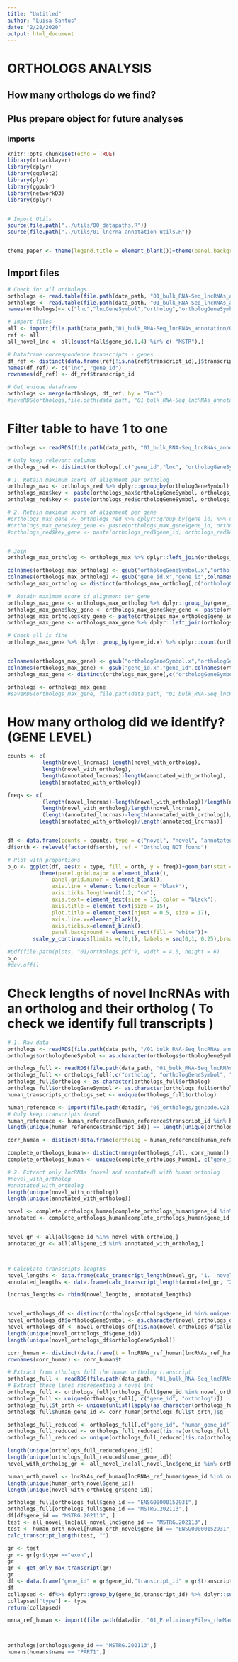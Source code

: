 ```yaml
---
title: "Untitled"
author: "Luisa Santus"
date: "2/28/2020"
output: html_document
---
```


# ORTHOLOGS ANALYSIS 
## How many orthologs do we find? 
## Plus prepare object for future analyses 

### Imports
```r
knitr::opts_chunk$set(echo = TRUE)
library(rtracklayer)
library(dplyr)
library(ggplot2)
library(plyr)
library(ggpubr)
library(networkD3)
library(dplyr)


# Import Utils
source(file.path("../utils/00_datapaths.R"))
source(file.path("../utils/01_lncrna_annotation_utils.R"))


theme_paper <- theme(legend.title = element_blank())+theme(panel.background = element_rect(fill = "white", colour = "white"))+theme(panel.background = element_rect(fill = "white", colour = "grey50"))+theme(axis.text = element_text(size = 18), axis.title = element_text(size = 20), legend.text = element_text(size = 18))
```

## Import files

```r

# Check for all orthologs 
orthologs <- read.table(file.path(data_path, "01_bulk_RNA-Seq_lncRNAs_annotation/05_orthologs/slncky-master/out.orthologs.txt"))
orthologs <- read.table(file.path(data_path, "01_bulk_RNA-Seq_lncRNAs_annotation/05_orthologs/slncky-master/out.orthologs.top.txt"))
names(orthologs)<- c("lnc","lncGeneSymbol","ortholog","orthologGeneSymbol","alignScore","exonID","locusID","indelRate(exon)" ,"indelRate(intron)","lncExonsAligned","orthExonsAligned","spliceConserved","spliceTotal","category(mmul10)","category(hg38)")

# Import files 
all <- import(file.path(data_path,"01_bulk_RNA-Seq_lncRNAs_annotation/03_novel_lncRNAs_list/rheMac10_EBOV_and_novel_genenames.gtf"))
ref <- all
all_novel_lnc <- all[substr(all$gene_id,1,4) %in% c( "MSTR"),]

# Dataframe correspondence transcripts - genes
df_ref <- distinct(data.frame(ref[!is.na(ref$transcript_id),]$transcript_id, ref[!is.na(ref$transcript_id),]$gene_id, stringsAsFactors = F))
names(df_ref) <- c("lnc", "gene_id")
rownames(df_ref) <- df_ref$transcript_id

# Get unique dataframe
orthologs <- merge(orthologs, df_ref, by = "lnc")
#saveRDS(orthologs,file.path(data_path, "01_bulk_RNA-Seq_lncRNAs_annotation/05_orthologs/orthologs_geneid.rds"))

```

# Filter table to have 1 to one
```r
orthologs <- readRDS(file.path(data_path, "01_bulk_RNA-Seq_lncRNAs_annotation/05_orthologs/orthologs_geneid.rds"))

# Only keep relevant columns 
orthologs_red <- distinct(orthologs[,c("gene_id","lnc", "orthologGeneSymbol","alignScore")])

# 1. Retain maximum score of alignment per ortholog
orthologs_max <- orthologs_red %>% dplyr::group_by(orthologGeneSymbol) %>% dplyr::summarise(alignScore=max(alignScore))
orthologs_max$key <- paste(orthologs_max$orthologGeneSymbol, orthologs_max$alignScore, sep ="_")
orthologs_red$key <- paste(orthologs_red$orthologGeneSymbol, orthologs_red$alignScore, sep ="_")

# 2. Retain maximum score of alignment per gene
#orthologs_max_gene <- orthologs_red %>% dplyr::group_by(gene_id) %>% dplyr::summarise(alignScore=max(alignScore))
#orthologs_max_gene$key_gene <- paste(orthologs_max_gene$gene_id, orthologs_max_gene$alignScore, sep ="_")
#orthologs_red$key_gene <- paste(orthologs_red$gene_id, orthologs_red$alignScore, sep ="_")


# Join 
orthologs_max_ortholog <- orthologs_max %>% dplyr::left_join(orthologs_red, by = c("key"))

colnames(orthologs_max_ortholog) <- gsub("orthologGeneSymbol.x","orthologGeneSymbol",colnames(orthologs_max_ortholog))
colnames(orthologs_max_ortholog) <- gsub("gene_id.x","gene_id",colnames(orthologs_max_ortholog))
orthologs_max_ortholog <- distinct(orthologs_max_ortholog[,c("orthologGeneSymbol", "gene_id", "alignScore.x")])

#  Retain maximum score of alignment per gene
orthologs_max_gene <- orthologs_max_ortholog %>% dplyr::group_by(gene_id) %>% dplyr::summarise(alignScore=max(alignScore.x))
orthologs_max_gene$key_gene <- orthologs_max_gene$key_gene <- paste(orthologs_max_gene$gene_id, orthologs_max_gene$alignScore, sep ="_")
orthologs_max_ortholog$key_gene <- paste(orthologs_max_ortholog$gene_id, orthologs_max_ortholog$alignScore.x, sep ="_")
orthologs_max_gene <- orthologs_max_gene %>% dplyr::left_join(orthologs_max_ortholog, by = c("key_gene"))

# Check all is fine 
orthologs_max_gene %>% dplyr::group_by(gene_id.x) %>% dplyr::count(orthologGeneSymbol) %>% dplyr::filter(n>1)


colnames(orthologs_max_gene) <- gsub("orthologGeneSymbol.x","orthologGeneSymbol",colnames(orthologs_max_gene))
colnames(orthologs_max_gene) <- gsub("gene_id.x","gene_id",colnames(orthologs_max_gene))
orthologs_max_gene <- distinct(orthologs_max_gene[,c("orthologGeneSymbol", "gene_id", "alignScore.x")])

orthologs <- orthologs_max_gene
#saveRDS(orthologs_max_gene, file.path(data_path, "01_bulk_RNA-Seq_lncRNAs_annotation/05_orthologs/orthologs_geneid_ready.rds"))
```


# How many ortholog did we identify? (GENE LEVEL)
```r


counts <- c( 
           length(novel_lncrnas)-length(novel_with_ortholog),
           length(novel_with_ortholog),
           length(annotated_lncrnas)-length(annotated_with_ortholog),
          length(annotated_with_ortholog))

freqs <- c( 
           (length(novel_lncrnas)-length(novel_with_ortholog))/length(novel_lncrnas), 
           length(novel_with_ortholog)/length(novel_lncrnas),
           (length(annotated_lncrnas)-length(annotated_with_ortholog))/length(annotated_lncrnas),
          length(annotated_with_ortholog)/length(annotated_lncrnas))


df <- data.frame(counts = counts, type = c("novel", "novel", "annotated", "annotated"), orth = c( "Ortholog NOT found","Ortholog found", "Ortholog NOT found", "Ortholog found"),freq = freqs) 
df$orth <- relevel(factor(df$orth), ref = "Ortholog NOT found") 

# Plot with proportions
p_o <- ggplot(df, aes(x = type, fill = orth, y = freq))+geom_bar(stat = "identity", alpha  = 0.6, position = "stack")+xlab("")+scale_fill_manual(values = c("grey","#525252"))+ylab("proportion of genes with human ortholog")+
          theme(panel.grid.major = element_blank(),
              panel.grid.minor = element_blank(),
              axis.line = element_line(colour = "black"),
              axis.ticks.length=unit(.2, "cm"),
              axis.text= element_text(size = 15, color = "black"),
              axis.title = element_text(size = 15),
              plot.title = element_text(hjust = 0.5, size = 17),
              axis.line.x=element_blank(),
              axis.ticks.x=element_blank(),
              panel.background = element_rect(fill = "white"))+
        scale_y_continuous(limits =c(0,1), labels = seq(0,1, 0.25),breaks = seq(0,1, 0.25), expand = c(0,0))

#pdf(file.path(plots, "01/orthologs.pdf"), width = 4.5, height = 6)
p_o
#dev.off()
```

# Check lengths of novel lncRNAs with an ortholog and their ortholog ( To check we identify full transcripts )

```r

# 1. Raw data
orthologs <- readRDS(file.path(data_path, "/01_bulk_RNA-Seq_lncRNAs_annotation/05_orthologs/orthologs_geneid_ready.rds"))
orthologs$orthologGeneSymbol <- as.character(orthologs$orthologGeneSymbol )

orthologs_full <- readRDS(file.path(data_path, "01_bulk_RNA-Seq_lncRNAs_annotation/05_orthologs/orthologs_geneid.rds"))
orthologs_full <- orthologs_full[,c("ortholog", "orthologGeneSymbol", "gene_id")]
orthologs_full$ortholog <- as.character(orthologs_full$ortholog)
orthologs_full$orthologGeneSymbol <- as.character(orthologs_full$orthologGeneSymbol)
human_transcripts_orthologs_set <- unique(orthologs_full$ortholog)

human_reference <- import(file.path(datadir, "05_orthologs/gencode.v23.annotation.gtf"))
# Only keep transcripts found 
human_reference <- human_reference[human_reference$transcript_id %in% human_transcripts_orthologs_set, ]
length(unique(human_reference$transcript_id)) == length(unique(orthologs_full$ortholog))

corr_human <- distinct(data.frame(ortholog = human_reference[human_reference$type == "transcript", ]$transcript_id, ortholog_gene_id = human_reference[human_reference$type == "transcript", ]$gene_id, stringsAsFactors = F)) 

complete_orthologs_human<- distinct(merge(orthologs_full, corr_human))
complete_orthologs_human <- unique(complete_orthologs_human[, c("gene_id", "ortholog_gene_id")])

# 2. Extract only lncRNAs (novel and annotated) with human ortholog
#novel_with_ortholog
#annotated_with_ortholog
length(unique(novel_with_ortholog))
length(unique(annotated_with_ortholog))

novel <- complete_orthologs_human[complete_orthologs_human$gene_id %in% novel_with_ortholog,]
annotated <- complete_orthologs_human[complete_orthologs_human$gene_id %in% annotated_with_ortholog,]


novel_gr <- all[all$gene_id %in% novel_with_ortholog,]
annotated_gr <- all[all$gene_id %in% annotated_with_ortholog,]



# Calculate transcripts lengths 
novel_lengths <- data.frame(calc_transcript_length(novel_gr, "1.  novel lncRNA"), stringsAsFactors = F)
annotated_lengths <- data.frame(calc_transcript_length(annotated_gr, "2.  annotated lncRNA"))

lncrnas_lengths <- rbind(novel_lengths, annotated_lengths)



```


```r
novel_orthologs_df <- distinct(orthologs[orthologs$gene_id %in% unique(all_novel_lnc$gene_id),c("gene_id", "orthologGeneSymbol", "alignScore.x")])
novel_orthologs_df$orthologGeneSymbol <- as.character(novel_orthologs_df$orthologGeneSymbol)
novel_orthologs_df <- novel_orthologs_df[!is.na(novel_orthologs_df$alignScore.x),] 
length(unique(novel_orthologs_df$gene_id))
length(unique(novel_orthologs_df$orthologGeneSymbol))

corr_human <- distinct(data.frame(t = lncRNAs_ref_human[lncRNAs_ref_human$type == "transcript", ]$transcript_id, g = lncRNAs_ref_human[lncRNAs_ref_human$type == "transcript", ]$gene_id, stringsAsFactors = F)) 
rownames(corr_human) <- corr_human$t

# Extract from rthologs full the human ortholog transcript 
orthologs_full <- readRDS(file.path(data_path, "01_bulk_RNA-Seq_lncRNAs_annotation/05_orthologs/orthologs_geneid.rds"))
# Extract those lines representing a novel lnc 
orthologs_full <- orthologs_full[orthologs_full$gene_id %in% novel_orthologs_df$gene_id, ]
orthologs_full <- unique(orthologs_full[, c("gene_id", "ortholog")])
orthologs_full$t_orth <- unique(unlist(lapply(as.character(orthologs_full$ortholog) , function(x) strsplit(x, '.', fixed = T)[[1]][1])))
orthologs_full$human_gene_id <- corr_human[orthologs_full$t_orth,]$g

orthologs_full_reduced <- orthologs_full[,c("gene_id", "human_gene_id")]
orthologs_full_reduced <- orthologs_full_reduced[!is.na(orthologs_full_reduced$human_gene_id),]
orthologs_full_reduced <- unique(orthologs_full_reduced[!is.na(orthologs_full_reduced$gene_id),])

length(unique(orthologs_full_reduced$gene_id))
length(unique(orthologs_full_reduced$human_gene_id))
novel_with_ortholog_gr <- all_novel_lnc[all_novel_lnc$gene_id %in% orthologs_full_reduced$gene_id,]

human_orth_novel <- lncRNAs_ref_human[lncRNAs_ref_human$gene_id %in% orthologs_full_reduced$human_gene_id,]
length(unique(human_orth_novel$gene_id))
length(unique(novel_with_ortholog_gr$gene_id))

orthologs_full[orthologs_full$gene_id == "ENSG00000152931",]
orthologs_full[orthologs_full$gene_id == "MSTRG.202113",]
df[df$gene_id == "MSTRG.202113", ]
test <- all_novel_lnc[all_novel_lnc$gene_id == "MSTRG.202113",]
test <- human_orth_novel[human_orth_novel$gene_id == "ENSG00000152931",]
calc_transcript_length(test, "")

gr <- test
gr <- gr[gr$type =="exon",]
gr
gr <- get_only_max_transcript(gr)
gr
df <- data.frame("gene_id" = gr$gene_id,"transcript_id" = gr$transcript_id, "range_width" = width(ranges(gr)))
df
collapsed <- df%>% dplyr::group_by(gene_id,transcript_id) %>% dplyr::summarize("range" = sum(range_width))
collapsed["type"] <- type
return(collapsed)

mrna_ref_human <- import(file.path(datadir, "01_PreliminaryFiles_rheMac10/Homo_sapiens.GRCh38.100_known_proteincoding.gtf"))



orthologs[orthologs$gene_id == "MSTRG.202113",]
humans[humans$name == "PART1",]
```
